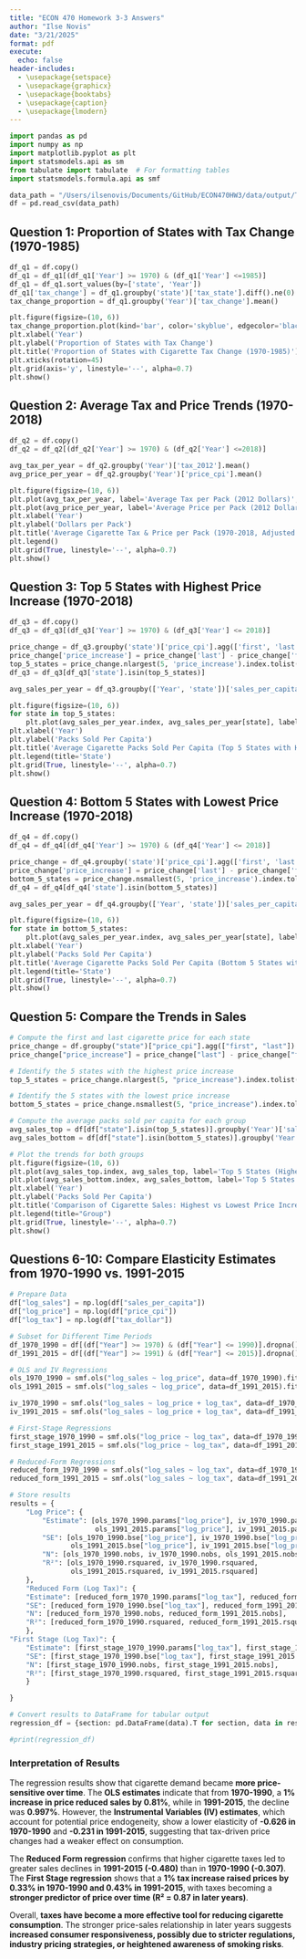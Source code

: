 ```yaml
---
title: "ECON 470 Homework 3-3 Answers"
author: "Ilse Novis"
date: "3/21/2025"
format: pdf
execute:
  echo: false
header-includes:
  - \usepackage{setspace}
  - \usepackage{graphicx}
  - \usepackage{booktabs}
  - \usepackage{caption}
  - \usepackage{lmodern}
---
```


::: {.latex}
\newpage
\thispagestyle{empty}
\vspace*{\fill}
\begin{center}
    \Huge \textbf{Summary Statistics}
\end{center}
\vspace*{\fill}
\newpage
:::


```python
import pandas as pd
import numpy as np
import matplotlib.pyplot as plt
import statsmodels.api as sm
from tabulate import tabulate  # For formatting tables
import statsmodels.formula.api as smf
```

```python
data_path = "/Users/ilsenovis/Documents/GitHub/ECON470HW3/data/output/TaxBurden_Data.csv"
df = pd.read_csv(data_path)
```

## Question 1: Proportion of States with Tax Change (1970-1985)

```python
df_q1 = df.copy()
df_q1 = df_q1[(df_q1['Year'] >= 1970) & (df_q1['Year'] <=1985)]
df_q1 = df_q1.sort_values(by=['state', 'Year'])
df_q1['tax_change'] = df_q1.groupby('state')['tax_state'].diff().ne(0)
tax_change_proportion = df_q1.groupby('Year')['tax_change'].mean()

plt.figure(figsize=(10, 6))
tax_change_proportion.plot(kind='bar', color='skyblue', edgecolor='black')
plt.xlabel('Year')
plt.ylabel('Proportion of States with Tax Change')
plt.title('Proportion of States with Cigarette Tax Change (1970-1985)')
plt.xticks(rotation=45)
plt.grid(axis='y', linestyle='--', alpha=0.7)
plt.show()
```

::: {.latex}
\newpage
:::

## Question 2: Average Tax and Price Trends (1970-2018)

```python
df_q2 = df.copy()
df_q2 = df_q2[(df_q2['Year'] >= 1970) & (df_q2['Year'] <=2018)]

avg_tax_per_year = df_q2.groupby('Year')['tax_2012'].mean()
avg_price_per_year = df_q2.groupby('Year')['price_cpi'].mean()

plt.figure(figsize=(10, 6))
plt.plot(avg_tax_per_year, label='Average Tax per Pack (2012 Dollars)', color='green', linewidth=2)
plt.plot(avg_price_per_year, label='Average Price per Pack (2012 Dollars)', color='purple', linewidth=2)
plt.xlabel('Year')
plt.ylabel('Dollars per Pack')
plt.title('Average Cigarette Tax & Price per Pack (1970-2018, Adjusted to 2012 Dollars)')
plt.legend()
plt.grid(True, linestyle='--', alpha=0.7)
plt.show()
```

::: {.latex}
\newpage
:::

## Question 3: Top 5 States with Highest Price Increase (1970-2018)

```python
df_q3 = df.copy()
df_q3 = df_q3[(df_q3['Year'] >= 1970) & (df_q3['Year'] <= 2018)]

price_change = df_q3.groupby('state')['price_cpi'].agg(['first', 'last'])
price_change['price_increase'] = price_change['last'] - price_change['first']
top_5_states = price_change.nlargest(5, 'price_increase').index.tolist()
df_q3 = df_q3[df_q3['state'].isin(top_5_states)]

avg_sales_per_year = df_q3.groupby(['Year', 'state'])['sales_per_capita'].mean().unstack()

plt.figure(figsize=(10, 6))
for state in top_5_states:
    plt.plot(avg_sales_per_year.index, avg_sales_per_year[state], label=state)
plt.xlabel('Year')
plt.ylabel('Packs Sold Per Capita')
plt.title('Average Cigarette Packs Sold Per Capita (Top 5 States with Highest Price Increase, 1970-2018)')
plt.legend(title='State')
plt.grid(True, linestyle='--', alpha=0.7)
plt.show()
```

::: {.latex}
\newpage
:::

## Question 4: Bottom 5 States with Lowest Price Increase (1970-2018)

```python
df_q4 = df.copy()
df_q4 = df_q4[(df_q4['Year'] >= 1970) & (df_q4['Year'] <= 2018)]

price_change = df_q4.groupby('state')['price_cpi'].agg(['first', 'last'])
price_change['price_increase'] = price_change['last'] - price_change['first']
bottom_5_states = price_change.nsmallest(5, 'price_increase').index.tolist()
df_q4 = df_q4[df_q4['state'].isin(bottom_5_states)]

avg_sales_per_year = df_q4.groupby(['Year', 'state'])['sales_per_capita'].mean().unstack()

plt.figure(figsize=(10, 6))
for state in bottom_5_states:
    plt.plot(avg_sales_per_year.index, avg_sales_per_year[state], label=state)
plt.xlabel('Year')
plt.ylabel('Packs Sold Per Capita')
plt.title('Average Cigarette Packs Sold Per Capita (Bottom 5 States with Lowest Price Increase, 1970-2018)')
plt.legend(title='State')
plt.grid(True, linestyle='--', alpha=0.7)
plt.show()
```

::: {.latex}
\newpage
:::

## Question 5: Compare the Trends in Sales

```python
# Compute the first and last cigarette price for each state
price_change = df.groupby("state")["price_cpi"].agg(["first", "last"])
price_change["price_increase"] = price_change["last"] - price_change["first"]

# Identify the 5 states with the highest price increase
top_5_states = price_change.nlargest(5, "price_increase").index.tolist()

# Identify the 5 states with the lowest price increase
bottom_5_states = price_change.nsmallest(5, "price_increase").index.tolist()

# Compute the average packs sold per capita for each group
avg_sales_top = df[df["state"].isin(top_5_states)].groupby('Year')['sales_per_capita'].mean()
avg_sales_bottom = df[df["state"].isin(bottom_5_states)].groupby('Year')['sales_per_capita'].mean()

# Plot the trends for both groups
plt.figure(figsize=(10, 6))
plt.plot(avg_sales_top.index, avg_sales_top, label='Top 5 States (Highest Price Increase)', color='orange', linewidth=2)
plt.plot(avg_sales_bottom.index, avg_sales_bottom, label='Top 5 States (Lowest Price Increase)', color='pink', linestyle='--', linewidth=2)
plt.xlabel('Year')
plt.ylabel('Packs Sold Per Capita')
plt.title('Comparison of Cigarette Sales: Highest vs Lowest Price Increases (1970-2018)')
plt.legend(title="Group")
plt.grid(True, linestyle='--', alpha=0.7)
plt.show()
```

::: {.latex}
\newpage
\thispagestyle{empty}
\vspace*{\fill}
\begin{center}
    \Huge \textbf{Estimate ATEs}
\end{center}
\vspace*{\fill}
\newpage
:::

## Questions 6-10: Compare Elasticity Estimates from 1970-1990 vs. 1991-2015

```python
# Prepare Data
df["log_sales"] = np.log(df["sales_per_capita"])
df["log_price"] = np.log(df["price_cpi"])
df["log_tax"] = np.log(df["tax_dollar"])

# Subset for Different Time Periods
df_1970_1990 = df[(df["Year"] >= 1970) & (df["Year"] <= 1990)].dropna()
df_1991_2015 = df[(df["Year"] >= 1991) & (df["Year"] <= 2015)].dropna()

# OLS and IV Regressions
ols_1970_1990 = smf.ols("log_sales ~ log_price", data=df_1970_1990).fit()
ols_1991_2015 = smf.ols("log_sales ~ log_price", data=df_1991_2015).fit()

iv_1970_1990 = smf.ols("log_sales ~ log_price + log_tax", data=df_1970_1990).fit()
iv_1991_2015 = smf.ols("log_sales ~ log_price + log_tax", data=df_1991_2015).fit()

# First-Stage Regressions
first_stage_1970_1990 = smf.ols("log_price ~ log_tax", data=df_1970_1990).fit()
first_stage_1991_2015 = smf.ols("log_price ~ log_tax", data=df_1991_2015).fit()

# Reduced-Form Regressions
reduced_form_1970_1990 = smf.ols("log_sales ~ log_tax", data=df_1970_1990).fit()
reduced_form_1991_2015 = smf.ols("log_sales ~ log_tax", data=df_1991_2015).fit()

# Store results
results = {
    "Log Price": {
        "Estimate": [ols_1970_1990.params["log_price"], iv_1970_1990.params["log_price"],
                     ols_1991_2015.params["log_price"], iv_1991_2015.params["log_price"]],
        "SE": [ols_1970_1990.bse["log_price"], iv_1970_1990.bse["log_price"],
               ols_1991_2015.bse["log_price"], iv_1991_2015.bse["log_price"]],
        "N": [ols_1970_1990.nobs, iv_1970_1990.nobs, ols_1991_2015.nobs, iv_1991_2015.nobs],
        "R²": [ols_1970_1990.rsquared, iv_1970_1990.rsquared,
               ols_1991_2015.rsquared, iv_1991_2015.rsquared]
    },
    "Reduced Form (Log Tax)": {
    "Estimate": [reduced_form_1970_1990.params["log_tax"], reduced_form_1991_2015.params["log_tax"]],
    "SE": [reduced_form_1970_1990.bse["log_tax"], reduced_form_1991_2015.bse["log_tax"]],
    "N": [reduced_form_1970_1990.nobs, reduced_form_1991_2015.nobs],
    "R²": [reduced_form_1970_1990.rsquared, reduced_form_1991_2015.rsquared]
    },
"First Stage (Log Tax)": {
    "Estimate": [first_stage_1970_1990.params["log_tax"], first_stage_1991_2015.params["log_tax"]],
    "SE": [first_stage_1970_1990.bse["log_tax"], first_stage_1991_2015.bse["log_tax"]],
    "N": [first_stage_1970_1990.nobs, first_stage_1991_2015.nobs],
    "R²": [first_stage_1970_1990.rsquared, first_stage_1991_2015.rsquared]
    }

}

# Convert results to DataFrame for tabular output
regression_df = {section: pd.DataFrame(data).T for section, data in results.items()}

#print(regression_df)
```


\begin{table}[h]
\centering
\caption{Elasticity Estimates from OLS and IV}
\begin{tabular}{lcccc}
\hline
                 & \multicolumn{2}{c}{1970-1990} & \multicolumn{2}{c}{1991-2015} \\
                 & OLS   & IV    & OLS   & IV    \\
\hline
\textbf{Estimates} \\
Log Price       & -0.809 & -0.626 & -0.997 & -0.231 \\
(SE)           & (0.038) & (0.062) & (0.025) & (0.064) \\
N              & 1,071   & 1,071   & 1,275   & 1,275   \\
R²             & 0.294    & 0.303    & 0.561    & 0.612    \\
\hline
\textbf{Reduced Form} \\
Log Tax       & ~ & -0.307 & ~ & -0.480  \\
(SE)         & ~ & (0.017) & ~ & (0.011)  \\
N            & ~ & 1,071 & ~ & 1,275   \\
R²          & ~ & 0.236  & ~ & 0.608   \\
\hline
\textbf{First Stage} \\
Log Tax       & ~ & 0.333 & ~ & 0.432  \\
(SE)         & ~ & (0.008) & ~ & (0.005) \\
N            & ~ & 1,071   & ~ & 1,275   \\
R²           & ~ & 0.617    & ~ & 0.868    \\
\hline
\end{tabular}
\end{table}

### Interpretation of Results
The regression results show that cigarette demand became **more price-sensitive over time**. The **OLS estimates** indicate that from **1970-1990**, a **1% increase in price reduced sales by 0.81%**, while in **1991-2015**, the decline was **0.997%**. However, the **Instrumental Variables (IV) estimates**, which account for potential price endogeneity, show a lower elasticity of **-0.626 in 1970-1990** and **-0.231 in 1991-2015**, suggesting that tax-driven price changes had a weaker effect on consumption.  

The **Reduced Form regression** confirms that higher cigarette taxes led to greater sales declines in **1991-2015 (-0.480)** than in **1970-1990 (-0.307)**. The **First Stage regression** shows that a **1% tax increase raised prices by 0.33% in 1970-1990 and 0.43% in 1991-2015**, with taxes becoming a **stronger predictor of price over time (R² = 0.87 in later years)**.  

Overall, **taxes have become a more effective tool for reducing cigarette consumption**. The stronger price-sales relationship in later years suggests **increased consumer responsiveness, possibly due to stricter regulations, industry pricing strategies, or heightened awareness of smoking risks**.
